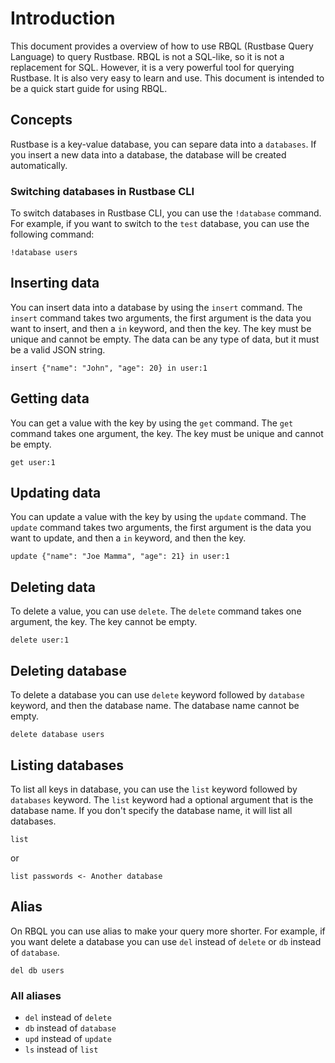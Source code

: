 # Introduction

This document provides a overview of how to use RBQL (Rustbase Query Language) to query Rustbase. RBQL is not a SQL-like, so it is not a replacement for SQL. However, it is a very powerful tool for querying Rustbase. It is also very easy to learn and use. This document is intended to be a quick start guide for using RBQL.

## Concepts

Rustbase is a key-value database, you can separe data into a `databases`. If you insert a new data into a database, the database will be created automatically.

### Switching databases in Rustbase CLI

To switch databases in Rustbase CLI, you can use the `!database` command. For example, if you want to switch to the `test` database, you can use the following command:

```
!database users
```

## Inserting data

You can insert data into a database by using the `insert` command. The `insert` command takes two arguments, the first argument is the data you want to insert, and then a `in` keyword, and then the key. The key must be unique and cannot be empty. The data can be any type of data, but it must be a valid JSON string.

```
insert {"name": "John", "age": 20} in user:1
```

## Getting data

You can get a value with the key by using the `get` command. The `get` command takes one argument, the key. The key must be unique and cannot be empty.

```
get user:1
```

## Updating data

You can update a value with the key by using the `update` command. The `update` command takes two arguments, the first argument is the data you want to update, and then a `in` keyword, and then the key.

```
update {"name": "Joe Mamma", "age": 21} in user:1
```

## Deleting data

To delete a value, you can use `delete`. The `delete` command takes one argument, the key. The key cannot be empty.

```
delete user:1
```

## Deleting database

To delete a database you can use `delete` keyword followed by `database` keyword, and then the database name. The database name cannot be empty.

```
delete database users
```

## Listing databases

To list all keys in database, you can use the `list` keyword followed by `databases` keyword. The `list` keyword had a optional argument that is the database name. If you don't specify the database name, it will list all databases.

```
list
```

or

```
list passwords <- Another database
```

## Alias

On RBQL you can use alias to make your query more shorter. For example, if you want delete a database you can use `del` instead of `delete` or `db` instead of `database`.

```
del db users
```

### All aliases

-   `del` instead of `delete`
-   `db` instead of `database`
-   `upd` instead of `update`
-   `ls` instead of `list`
